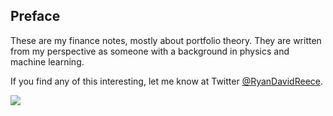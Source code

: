 
## Preface {.unnumbered}

These are my finance notes, mostly about portfolio theory.
They are written from my perspective as someone with a background
in physics and machine learning.

If you find any of this interesting, let me know
at Twitter [&#64;RyanDavidReece](https://twitter.com/RyanDavidReece).

![](img/corr-gldm-btc-2024-09-14.png)

